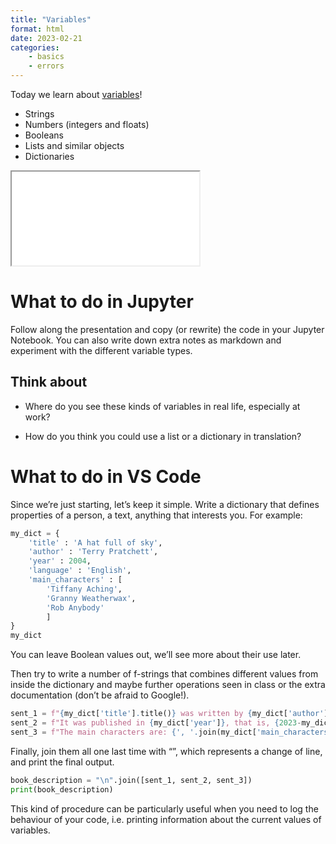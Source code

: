 ```yaml
---
title: "Variables"
format: html
date: 2023-02-21
categories:
    - basics
    - errors
---
```



Today we learn about [variables](../slides/variables.qmd){target="_blank"}!

- Strings
- Numbers (integers and floats)
- Booleans
- Lists and similar objects
- Dictionaries

<div>
```{=html}
<iframe class="slide-deck" src="../slides/variables.html"></iframe>
```
</div>


# What to do in Jupyter

Follow along the presentation and copy (or rewrite) the code in your Jupyter Notebook. You can also write down extra notes as markdown and experiment with the different variable types.

## Think about

- Where do you see these kinds of variables in real life, especially at work?

- How do you think you could use a list or a dictionary in translation?

# What to do in VS Code

Since we're just starting, let's keep it simple. Write a dictionary that defines properties of a person, a text, anything that interests you. For example:

```python
my_dict = {
    'title' : 'A hat full of sky',
    'author' : 'Terry Pratchett',
    'year' : 2004,
    'language' : 'English',
    'main_characters' : [
        'Tiffany Aching',
        'Granny Weatherwax',
        'Rob Anybody'
        ]
}
my_dict
```

You can leave Boolean values out, we'll see more about their use later.

Then try to write a number of f-strings that combines different values from inside the dictionary and maybe further operations seen in class or the extra documentation (don't be afraid to Google!).

```python
sent_1 = f"{my_dict['title'].title()} was written by {my_dict['author'].title()} in {my_dict['language']}."
sent_2 = f"It was published in {my_dict['year']}, that is, {2023-my_dict['year']} years ago."
sent_3 = f"The main characters are: {', '.join(my_dict['main_characters'])}."
```

Finally, join them all one last time with "\n", which represents a change of line, and print the final output.

```python
book_description = "\n".join([sent_1, sent_2, sent_3])
print(book_description)
```

This kind of procedure can be particularly useful when you need to log the behaviour of your code, i.e. printing information about the current values of variables.
